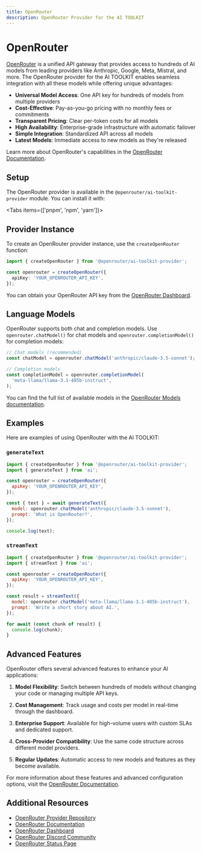 ```yaml
---
title: OpenRouter
description: OpenRouter Provider for the AI TOOLKIT
---
```


# OpenRouter

[OpenRouter](https://openrouter.ai/) is a unified API gateway that provides access to hundreds of AI models from leading providers like Anthropic, Google, Meta, Mistral, and more. The OpenRouter provider for the AI TOOLKIT enables seamless integration with all these models while offering unique advantages:

- **Universal Model Access**: One API key for hundreds of models from multiple providers
- **Cost-Effective**: Pay-as-you-go pricing with no monthly fees or commitments
- **Transparent Pricing**: Clear per-token costs for all models
- **High Availability**: Enterprise-grade infrastructure with automatic failover
- **Simple Integration**: Standardized API across all models
- **Latest Models**: Immediate access to new models as they're released

Learn more about OpenRouter's capabilities in the [OpenRouter Documentation](https://openrouter.ai/docs).

## Setup

The OpenRouter provider is available in the `@openrouter/ai-toolkit-provider` module. You can install it with:

<Tabs items={['pnpm', 'npm', 'yarn']}>
  <Tab>
    <Snippet text="pnpm add @openrouter/ai-toolkit-provider" dark />
  </Tab>
  <Tab>
    <Snippet text="npm install @openrouter/ai-toolkit-provider" dark />
  </Tab>
  <Tab>
    <Snippet text="yarn add @openrouter/ai-toolkit-provider" dark />
  </Tab>
</Tabs>

## Provider Instance

To create an OpenRouter provider instance, use the `createOpenRouter` function:

```typescript
import { createOpenRouter } from '@openrouter/ai-toolkit-provider';

const openrouter = createOpenRouter({
  apiKey: 'YOUR_OPENROUTER_API_KEY',
});
```

You can obtain your OpenRouter API key from the [OpenRouter Dashboard](https://openrouter.ai/keys).

## Language Models

OpenRouter supports both chat and completion models. Use `openrouter.chatModel()` for chat models and `openrouter.completionModel()` for completion models:

```typescript
// Chat models (recommended)
const chatModel = openrouter.chatModel('anthropic/claude-3.5-sonnet');

// Completion models
const completionModel = openrouter.completionModel(
  'meta-llama/llama-3.1-405b-instruct',
);
```

You can find the full list of available models in the [OpenRouter Models documentation](https://openrouter.ai/docs#models).

## Examples

Here are examples of using OpenRouter with the AI TOOLKIT:

### `generateText`

```javascript
import { createOpenRouter } from '@openrouter/ai-toolkit-provider';
import { generateText } from 'ai';

const openrouter = createOpenRouter({
  apiKey: 'YOUR_OPENROUTER_API_KEY',
});

const { text } = await generateText({
  model: openrouter.chatModel('anthropic/claude-3.5-sonnet'),
  prompt: 'What is OpenRouter?',
});

console.log(text);
```

### `streamText`

```javascript
import { createOpenRouter } from '@openrouter/ai-toolkit-provider';
import { streamText } from 'ai';

const openrouter = createOpenRouter({
  apiKey: 'YOUR_OPENROUTER_API_KEY',
});

const result = streamText({
  model: openrouter.chatModel('meta-llama/llama-3.1-405b-instruct'),
  prompt: 'Write a short story about AI.',
});

for await (const chunk of result) {
  console.log(chunk);
}
```

## Advanced Features

OpenRouter offers several advanced features to enhance your AI applications:

1. **Model Flexibility**: Switch between hundreds of models without changing your code or managing multiple API keys.

2. **Cost Management**: Track usage and costs per model in real-time through the dashboard.

3. **Enterprise Support**: Available for high-volume users with custom SLAs and dedicated support.

4. **Cross-Provider Compatibility**: Use the same code structure across different model providers.

5. **Regular Updates**: Automatic access to new models and features as they become available.

For more information about these features and advanced configuration options, visit the [OpenRouter Documentation](https://openrouter.ai/docs).

## Additional Resources

- [OpenRouter Provider Repository](https://github.com/OpenRouterTeam/ai-toolkit-provider)
- [OpenRouter Documentation](https://openrouter.ai/docs)
- [OpenRouter Dashboard](https://openrouter.ai/dashboard)
- [OpenRouter Discord Community](https://discord.gg/openrouter)
- [OpenRouter Status Page](https://status.openrouter.ai)
